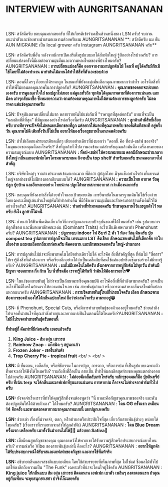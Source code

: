 # INTERVIEW with <span className='text-[red]! font-bold! text-center!'>AUNGRITSANANAN</span>
<br />
<br />
<span className="font-bold!">LSN:</span> สวัสดีครับ ขอบคุณมากเลยครับ ที่ให้เกียรติเข้าร่วมเป็นส่วนหนึ่งของ LSN ครับ! รบกวนแนะนำตัวและช่องทางนำเสนอผลงานด้วยครับผม
<span className='text-[red]! font-bold!'>AUNGRITSANANAN</span> **: สวัสดีครับ  ผม อั๋น AUN MIGRAINE เป็น local grower ครับ Instagram AUNGRITSANANAN ครับ**


<span className="font-bold!">LSN:</span>  สวัสดีครับพี่อั๋น หลังจากมีการเปิดเสรีเต็มรูปแบบมาได้สักพักใหญ่ รู้สึกอย่างไรบ้างครับ? การเปลี่ยนแปลงครั้งนี้มีผลต่อความมุ่งมั่นและความหลงใหลของพี่บ้างไหมครับ?
<span className='text-[red]! font-bold!'>AUNGRITSANANAN</span> **: การเปลี่ยนแปลงก็คือ ออกจากงานมาปลูกต้นไม้ โดนที่ อยู่ได้ครับมีกินมีใช้โดยที่ไม่ต้องทำงาน มาทำต้นไม้แทนได้ทำให้สิ่งที่ตัวเองชอบด้วย**


<span className="font-bold!">LSN:</span> ตอนนี้ใครๆ ก็อยากได้ราคาถูก ในขณะที่พี่ยังคงมุ่งมั่นเลือกคุณภาพมากกว่ากําไร อะไรคือสิ่งที่ทําให้พี่ไม่ยอมลดคุณภาพในการปลูกครับ?
<span className='text-[red]! font-bold!'>AUNGRITSANANAN</span> **: คุณภาพของดอกจะบ่งบอกเองครับ การดูแลเอาใจใส่ ผมปลูกไม่เยอะ แต่ดูแลทั่วถึง ทุกต้นได้คุณภาพตามที่ต้องการแน่นอน และมีลค เก่าๆกลับมาชื้อ ซึ่งหมายความว่า ตามท้องตลาดคุณภาพไม่ได้ตามต้องการของลูกค้าครับ ไม่ลดราคา แต่แข่งคุณภาพครับ**


<span className="font-bold!">LSN:</span> ปัจจุบันตลาดเปลี่ยนไปมาก หลายรายหันไปแข่งกันที่ "ราคาถูกที่สุดต่อกรัม" แทนที่จะเป็น "ผลผลิตที่ดีที่สุด" พี่มีมุมมองอย่างไรต่อเรื่องนี้ครับ
<span className='text-[red]! font-bold!'>AUNGRITSANANAN</span> **: ลูกค้าเค้ามีสิทธิ์เลือกครับ บางทีอาจจะปัจจัยไม่พอเลยเลือกของที่ถูก แต่อยากให้มองที่คุณภาพครับ ของดีเติมทีสองที อยู่ครึ่งวัน คุณภาพไม่ดี เติมทั้งวันก็ไม่เยิ้ม อยากให้มองเรื่องสุขภาพในอนาคตด้วยครับ**


<span className="font-bold!">LSN:</span> ถ้าให้เลือกแค่รายละเอียดเล็กๆ เพียงอย่างเดียวที่บ่งบอกว่า "ดอกนี้ คือ ท็อป-เชล์ฟ ของจริง" ในมุมมองของคุณคืออะไรครับ? สิ่งที่ลูกค้าทั่วไปอาจมองข้าม แต่สําหรับคุณแล้วมันคือ เครื่องหมายของความสมบูรณ์แบบ
<span className='text-[red]! font-bold!'>AUNGRITSANANAN</span> **: ท็อป-เชล์ฟ ให้ความหมายผม ดอกมีลักษณะปานกลางถึงใหญ่ กลิ่นและเอฟเฟกไตรโครมมาครบหมด ถึงจะเป็น top shelf สำหรับผมครับ ขนาดดอกอาจไม่สำคัญ**


<span className="font-bold!">LSN:</span> บริษัทใหญ่ๆ จากต่างประเทศเข้ามาเยอะมาก พี่คิดว่า ผู้ปลูกไทย
มีจุดแข็งอย่างไรบ้างที่แบรนด์ใหญ่จากต่างชาติไม่มีทางลอกเลียนแบบได้?
<span className='text-[red]! font-bold!'>AUNGRITSANANAN</span> **: ความเป็นไทย อากาศ วัสดุปลูก ปุ๋ยบ้าน และอีกหลายอย่าง ไทยน่าจะ ปลูกได้หลายสภาพอากาศ กว่าเมืองนอกครับ**


<span className="font-bold!">LSN:</span> ขอบคุณที่ยังคงทําสิ่งนี้ด้วยหัวใจและเป้าหมายเดิม การยืนหยัดในมาตรฐานเดิมไม่ใช่เรื่องง่าย โดยเฉพาะเมื่อผู้เล่นส่วนใหญ่หันไปทําอย่างอื่น พี่มีวิธีคงความมุ่งมั่นและรักษามาตรฐานดั้งเดิมไว้ได้อย่างไรครับ?
<span className='text-[red]! font-bold!'>AUNGRITSANANAN</span> **: ทำอย่างที่ทำมาตลอดครับ รักษาคุณภาพไว้และลูกค้าไว้ พอครับ ยังไง ลูกค้าก็ไม่หนี้**


<span className="font-bold!">LSN:</span> ช่วยเล่าให้ฟังเพิ่มเติมเกี่ยวกับวิธีการปลูกและระบบปัจจุบันของพี่ได้ไหมครับ? เช่น รูปแบบการปลูกที่ชอบ และพี่มองหาลักษณะเด่น (Dominant Traits) อะไรเป็นพิเศษเวลาทํา Phenohunt ครับ?
<span className='text-[red]! font-bold!'>AUNGRITSANANAN</span> **: ปลูกระบบ indoor ไฟ 8บาร์ 2 ตัว 1 ห้อง 
วัสดุ ดินครับ ปุ๋ย compost tea รูปแบบการปลูกก็จะเป็น เทรนแบบ LST ดึงเชือก ลักษณะของต้นไม้ที่เลือกคือ ทำใบเลี้ยงง่าย และผมเลือกกลิ่นมาก่อนครับ ติดคอนาน และลักษณะดอกครับ ใหญ่-ปานกลาง**


<span className="font-bold!">LSN:</span> การปลูกต้นไม้น่าจะพึ่งพาเทคโนโลยีอย่างเดียวไม่ได้ อะไรคือ สิ่งที่สําคัญที่สุด ที่ต้นไม้ "สื่อสาร" ให้เรารู้ถึงสิ่งที่เค้าต้องการ หรือเรียกอีกอย่างได้ว่าเป็นเคล็ดลับที่คนใช้แค่แอปหรือเซ็นเซอร์จะไม่มีทางรู้ครับ?
<span className='text-[red]! font-bold!'>AUNGRITSANANAN</span> **: ผมไม่มีเทคโนโลยีครับ สังเกตจากการอบู่กับต้นไม้ทุกวัน ถ้าต้นมีปัญหา จะออกทาง กิ่ง ก้าน ใบ น้ำที่รดมือ เราจะรู้ได้ทันที ว่าต้นไม้ต้องการอะไร❤️**


<span className="font-bold!">LSN:</span> ในแง่ของสายพันธุ์ ไม่ว่าจะเป็นลักษณะหรือคุณสมบัติ อะไรคือสิ่งที่พี่กําลังตามหาครับ? อาจเป็นอะไรที่ไม่มีใครในบ้านเราให้ความสนใจเลย เช่น สายพันธุ์เก่าแก่ หรือการตามล่าหากลิ่นรสใหม่ที่แปลกแหวกแนวครับ
<span className='text-[red]! font-bold!'>AUNGRITSANANAN</span> **: การบรีดสายพันธุ์ใหม่ก็น่าสนใจครับ เลือก ลักษณะตามต้องการของตัวเองให้ได้กลิ่นแปลกใหม่ ถือว่าน่าสนใจครับ ตามหาอยู่😁**


<span className="font-bold!">LSN:</span> มี Phenohunt, Special Cuts, หรือมีการทำสายพันธุ์ของตัวเองอยู่ไหมครับ? ช่วยเล่าถึงโปรเจคที่น่าสนใจที่คุณกําลังทําอยู่และอยากแบ่งปันในตอนนี้ได้ไหมครับ?<span className='text-[red]! font-bold!'>AUNGRITSANANAN</span> **: ไม่มีโปรเจคทำสายพันธุ์ครับตอนนี้**

**ที่ทำอยู่ก็ คัดเท่าที่มีก่อนครับ เยอะแล้วครับ**
1. **King Juice - ส้ม องุ่น เสาวรส**
2. **Rainbow Zoap - แก๊สนิด ๆ สบู่นกแก้ว**
3. **Frozen Joker - เชอรี่แฟนต้า**
4. **Trop Cherry Pie - tropical fruit**
<br/ >
<br/ >

**LSN:** มี ขั้นตอน, เคล็ดลับ, หรือพิธีกรรม ในการปลูก, การตาก, หรือการบ่ม ที่เป็นรูปแบบเฉพาะตัว ที่พอจะเล่าให้ฟังได้ไหมครับ? รวมถึงสิ่งที่ถือเป็น ลายเซ็น ที่ทําให้ผลผลิตสุดท้ายของคุณแตกต่างออกไปด้วยครับ
<span className='text-[red]! font-bold!'>AUNGRITSANANAN :</span> **ไม่ค่อยมีเคล็ดลับเท่าไหร่ครับ หลักๆของผมก็คือ ปุ๋ยอินทรีย์ครับ ที่เน้น terp จะได้กลิ่นและเอฟเฟกที่รุนแรงแน่นอน การตากบ่ม ก็อาจจะไม่ต่างจากฟาร์มทั่วไปครับ**

**LSN:** ยังจดจำเรื่องราวที่ทําให้คุณรู้สึกทึ่งจนต้องพูดว่า "นี่ แหละคือกัญชาคุณภาพของจริง และฉันต้องปลูกมันให้ได้ด้วยตัวเอง" ได้ไหมครับ?
<span className='text-[red]! font-bold!'>AUNGRITSANANAN :</span> **โดน OG ครั้งแรก เหมือน 14 อีกครั้ง และตามตลาดหายากมากคุณภาพแบบนี้ เลยปลูกเองครับ**

**LSN:** ช่วยเล่า เรื่องที่น่าจดจํา, ตลก, หรือบ้าบอหรือประทับใจที่สุด เกี่ยวกับสายพันธุ์ต่างๆ หน่อยได้ไหมครับ? (เรื่องราวที่เราอยากจะเล่าให้ลูกค้าฟัง)
<span className='text-[red]! font-bold!'>AUNGRITSANANAN :</span> **โดน Blue Dream ครั้งแรก เหลืองครับ เมาทั้งวันมำงานไม่ได้🤣🤣 แล้วบอก Sativa🤣**

**LSN:** เมื่อมีคนสูบกัญชาของคุณ คุณคาดหวังให้พวกเขาได้รับความรู้สึกหรือประสบการณ์แบบไหนครับ? อารมณ์หรือ Vibe ของสายพันธุ์เหล่านี้ คืออะไร?
<span className='text-[red]! font-bold!'>AUNGRITSANANAN :</span> **อยากให้ลูกค้าได้รับประสบการณ์ได้รับรสและเอฟเฟกของกัญชา และการใช้ที่แท้จริง**

**LSN:** อธิบายกลิ่นและรสชาติแบบละเอียด โดยใช้คําบรรยายที่เห็นภาพที่สุด ไม่ใช่แค่ ชื่อผลไม้ทั่วไป แต่ให้ลงลึกถึงความเป็น "The Funk" เฉพาะตัวที่น่าจะโดนใจผู้ใช้ครับ
<span className='text-[red]! font-bold!'>AUNGRITSANANAN :</span> **King juice ให้กลิ่นแบบ ส้ม องุ่น เสาวรส ติดคอนาน เอฟเฟก เบาตัว เพลินๆ ลงตาตอนแรก ถ้าคุณอยู่กับเพื่อน จะคุยสนุกฮาเฮฮา ปาจิงโก๊ะเลยครับ**